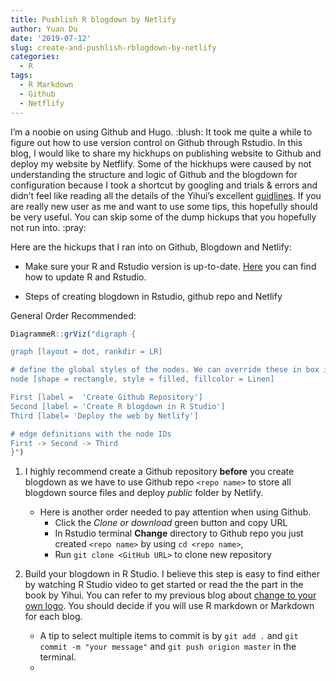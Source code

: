 ```yaml
---
title: Pushlish R blogdown by Netlify
author: Yuan Du
date: '2019-07-12'
slug: create-and-pushlish-rblogdown-by-netlify
categories:
  - R
tags:
  - R Markdown
  - Github
  - Netflify
---
```

I'm a noobie on using Github and Hugo. :blush: It took me quite a while to figure out how to use version control on Github through Rstudio. In this blog, I would like to share my hickhups on publishing website to Github and deploy my website by Netflify. Some of the hickhups were caused by not understanding the structure and logic of Github and the blogdown for configuration because I took a shortcut by googling and trials & errors and didn't feel like reading all the details of the Yihui's excellent [guidlines](https://bookdown.org/yihui/blogdown/). If you are really new user as me and want to use some tips, this hopefully should be very useful. You can skip some of the dump hickups that you hopefully not run into. :pray:

Here are the hickups that I ran into on Github, Blogdown and Netlify:

- Make sure your R and Rstudio version is up-to-date. [Here](https://bootstrappers.umassmed.edu/bootstrappers-courses/courses/rCourse/Additional_Resources/Updating_R.html) you can find how to update R and Rstudio.

- Steps of creating blogdown in Rstudio, github repo and Netlify

General Order Recommended:
```r
DiagrammeR::grViz("digraph {

graph [layout = dot, rankdir = LR]

# define the global styles of the nodes. We can override these in box if we wish
node [shape = rectangle, style = filled, fillcolor = Linen]

First [label =  'Create Github Repository']
Second [label = 'Create R blogdown in R Studio']
Third [label= 'Deploy the web by Netlify']

# edge definitions with the node IDs
First -> Second -> Third
}")
```
1. I highly recommend create a Github repository **before** you create blogdown as we have to use Github repo `<repo name>` to store all blogdown source files and deploy _public_ folder by Netlify.

    + Here is another order needed to pay attention when using Github. 
        + Click the _Clone or download_ green button and copy URL
        + In Rstudio terminal **Change** directory to Github repo you just created `<repo name>` by using `cd <repo name>`, 
        + Run `git clone <GitHub URL>` to clone new repository

2. Build your blogdown in R Studio. I believe this step is easy to find either by watching R Studio video to get started or read the the part in the book by Yihui. You can refer to my previous blog about [change to your own logo](https://yuandu.netlify.com/2019/07/07/create-your-own-logo/). You should decide if you will use R markdown or Markdown for each blog.
    + A tip to select multiple items to commit is by `git add .` and `git commit -m "your message"` and `git push origion master` in the terminal.
    + 
